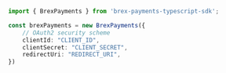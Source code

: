 ```typescript index.ts
import { BrexPayments } from 'brex-payments-typescript-sdk';

const brexPayments = new BrexPayments({
    // OAuth2 security scheme
    clientId: "CLIENT_ID",
    clientSecret: "CLIENT_SECRET",
    redirectUri: "REDIRECT_URI",
})